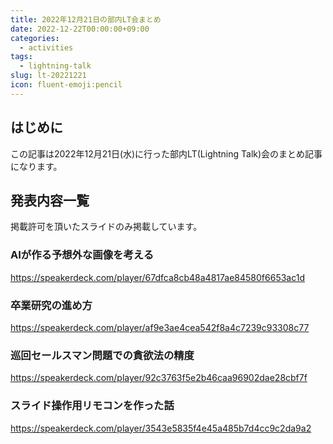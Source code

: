 ```yaml
---
title: 2022年12月21日の部内LT会まとめ
date: 2022-12-22T00:00:00+09:00
categories:
  - activities
tags:
  - lightning-talk
slug: lt-20221221
icon: fluent-emoji:pencil
---
```


## はじめに

この記事は2022年12月21日(水)に行った部内LT(Lightning Talk)会のまとめ記事になります。

## 発表内容一覧

掲載許可を頂いたスライドのみ掲載しています。

### AIが作る予想外な画像を考える

https://speakerdeck.com/player/67dfca8cb48a4817ae84580f6653ac1d

### 卒業研究の進め方

https://speakerdeck.com/player/af9e3ae4cea542f8a4c7239c93308c77

### 巡回セールスマン問題での貪欲法の精度

https://speakerdeck.com/player/92c3763f5e2b46caa96902dae28cbf7f

### スライド操作用リモコンを作った話

https://speakerdeck.com/player/3543e5835f4e45a485b7d4cc9c2da9a2
